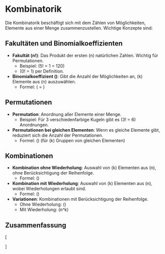 # Kombinatorik
Die Kombinatorik beschäftigt sich mit dem Zählen von Möglichkeiten, Elemente aus einer Menge zusammenzustellen. Wichtige Konzepte sind:

## Fakultäten und Binomialkoeffizienten
- **Fakultät (n!)**: Das Produkt der ersten \(n\) natürlichen Zahlen. Wichtig für Permutationen.
  - Beispiel: \(5! = 1 \times 2 \times 3 \times 4 \times 5 = 120\)
  - \(0! = 1\) per Definition.

- **Binomialkoeffizient \(\binom{n}{k}\)**: Gibt die Anzahl der Möglichkeiten an, \(k\) Elemente aus \(n\) auszuwählen.
  - Formel: \(\binom{n}{k} = \frac{n!}{k!(n-k)!}\)

## Permutationen
- **Permutation**: Anordnung aller Elemente einer Menge.
  - Beispiel: Für 3 verschiedenfarbige Kugeln gibt es \(3! = 6\) Anordnungen.

- **Permutationen bei gleichen Elementen**: Wenn es gleiche Elemente gibt, reduziert sich die Anzahl der Permutationen.
  - Formel: \(\frac{n!}{n_1!n_2!...n_k!}\) (für \(k\) Gruppen von gleichen Elementen)

## Kombinationen
- **Kombination ohne Wiederholung**: Auswahl von \(k\) Elementen aus \(n\), ohne Berücksichtigung der Reihenfolge.
  - Formel: \(\binom{n}{k}\)

- **Kombination mit Wiederholung**: Auswahl von \(k\) Elementen aus \(n\), wobei Wiederholungen erlaubt sind.
  - Formel: \(\binom{n+k-1}{k}\)

- **Variationen**: Kombinationen mit Berücksichtigung der Reihenfolge.
  - Ohne Wiederholung: \(\frac{n!}{(n-k)!}\)
  - Mit Wiederholung: \(n^k\)

## Zusammenfassung
\[
\begin{array}{|c|c|c|}
\hline
\textbf{Modell} & \textbf{Ohne Wiederholung} & \textbf{Mit Wiederholung} \\
\hline
\text{Permutation} & P(n) = n! & P(n_1, n_2, \ldots, n_k) = \frac{n!}{n_1!n_2!\ldots n_k!} \\
\hline
\text{Kombinationen mit Reihenfolge} & V(n, k) = \frac{n!}{(n-k)!} & V_w(n, k) = n^k \\
\hline
\text{Kombinationen ohne Reihenfolge} & C(n, k) = \binom{n}{k} & C_w(n, k) = \binom{n+k-1}{k} \\
\hline
\end{array}
\]